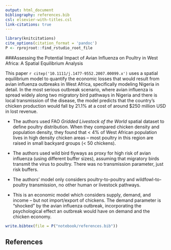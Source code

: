 ```yaml
---
output: html_document
bibliography: references.bib
csl: elsevier-with-titles.csl
link-citations: true
---
```


```r
library(knitcitations)
cite_options(citation_format = 'pandoc')
P <- rprojroot::find_rstudio_root_file
```

###Assessing the Potential Impact of Avian Influenza on Poultry in West Africa: A Spatial Equilibrium Analysis

This paper `r citep('10.1111/j.1477-9552.2007.00099.x')` uses a spatial equilibrium model to quantify the economic losses that would result from avian influenza outbreaks in West Africa, specifically modeling Nigeria in detail. In the most serious outbreak scenario, where avian influenza is spread widely along two migratory bird pathways in Nigeria and there is local transmission of the disease, the model predicts that the country's chicken production would fall by 21.1% at a cost of around $250 million USD in lost revenue. 

- The authors used FAO *Gridded Livestock of the World* spatial dataset to define poultry distribution. When they compared chicken density and population density, they found that < 4% of West African population lives in high density chicken areas -- most poultry in this region are raised in small backyard groups (< 50 chickens).

- The authors used wild bird flyways as proxy for high risk of avian influenza (using different buffer sizes), assuming that migratory birds transmit the virus to poultry. There was no transmission parameter, just risk buffers.  

- The authors' model only considers poultry-to-poultry and wildfowl-to-poultry transmission, no other human or livestock pathways. 

- This is an economic model which considers supply, demand, and income -- but not import/export of chickens. The demand parameter is "shocked" by the avian influenza outbreak, incorporating the psychological effect an outbreak would have on demand and the chicken economy.


```r
write.bibtex(file = P("notebook/references.bib"))
```

## References

<div id="refs"></div>
